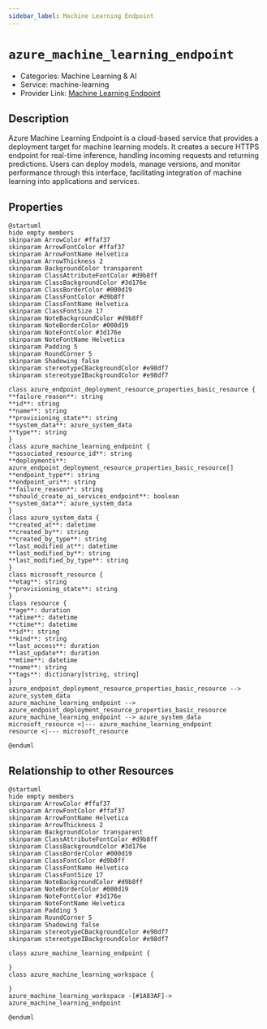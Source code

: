 ```yaml
---
sidebar_label: Machine Learning Endpoint
---
```


# `azure_machine_learning_endpoint`

- Categories: Machine Learning & AI
- Service: machine-learning
- Provider Link: [Machine Learning Endpoint](https://learn.microsoft.com/en-us/azure/machine-learning/concept-endpoints)

## Description
Azure Machine Learning Endpoint is a cloud-based service that provides a deployment target for machine learning models. It creates a secure HTTPS endpoint for real-time inference, handling incoming requests and returning predictions. Users can deploy models, manage versions, and monitor performance through this interface, facilitating integration of machine learning into applications and services.

## Properties
<ZoomPanPinch>

```kroki imgType="plantuml" imgAlt="Diagram of Machine Learning Endpoint data model"
@startuml
hide empty members
skinparam ArrowColor #ffaf37
skinparam ArrowFontColor #ffaf37
skinparam ArrowFontName Helvetica
skinparam ArrowThickness 2
skinparam BackgroundColor transparent
skinparam ClassAttributeFontColor #d9b8ff
skinparam ClassBackgroundColor #3d176e
skinparam ClassBorderColor #000d19
skinparam ClassFontColor #d9b8ff
skinparam ClassFontName Helvetica
skinparam ClassFontSize 17
skinparam NoteBackgroundColor #d9b8ff
skinparam NoteBorderColor #000d19
skinparam NoteFontColor #3d176e
skinparam NoteFontName Helvetica
skinparam Padding 5
skinparam RoundCorner 5
skinparam Shadowing false
skinparam stereotypeCBackgroundColor #e98df7
skinparam stereotypeIBackgroundColor #e98df7

class azure_endpoint_deployment_resource_properties_basic_resource {
**failure_reason**: string
**id**: string
**name**: string
**provisioning_state**: string
**system_data**: azure_system_data
**type**: string
}
class azure_machine_learning_endpoint {
**associated_resource_id**: string
**deployments**: azure_endpoint_deployment_resource_properties_basic_resource[]
**endpoint_type**: string
**endpoint_uri**: string
**failure_reason**: string
**should_create_ai_services_endpoint**: boolean
**system_data**: azure_system_data
}
class azure_system_data {
**created_at**: datetime
**created_by**: string
**created_by_type**: string
**last_modified_at**: datetime
**last_modified_by**: string
**last_modified_by_type**: string
}
class microsoft_resource {
**etag**: string
**provisioning_state**: string
}
class resource {
**age**: duration
**atime**: datetime
**ctime**: datetime
**id**: string
**kind**: string
**last_access**: duration
**last_update**: duration
**mtime**: datetime
**name**: string
**tags**: dictionary[string, string]
}
azure_endpoint_deployment_resource_properties_basic_resource --> azure_system_data
azure_machine_learning_endpoint --> azure_endpoint_deployment_resource_properties_basic_resource
azure_machine_learning_endpoint --> azure_system_data
microsoft_resource <|--- azure_machine_learning_endpoint
resource <|--- microsoft_resource

@enduml
```

</ZoomPanPinch>


## Relationship to other Resources
<ZoomPanPinch>

```kroki imgType="plantuml" imgAlt="Diagram of Machine Learning Endpoint resource relationships"
@startuml
hide empty members
skinparam ArrowColor #ffaf37
skinparam ArrowFontColor #ffaf37
skinparam ArrowFontName Helvetica
skinparam ArrowThickness 2
skinparam BackgroundColor transparent
skinparam ClassAttributeFontColor #d9b8ff
skinparam ClassBackgroundColor #3d176e
skinparam ClassBorderColor #000d19
skinparam ClassFontColor #d9b8ff
skinparam ClassFontName Helvetica
skinparam ClassFontSize 17
skinparam NoteBackgroundColor #d9b8ff
skinparam NoteBorderColor #000d19
skinparam NoteFontColor #3d176e
skinparam NoteFontName Helvetica
skinparam Padding 5
skinparam RoundCorner 5
skinparam Shadowing false
skinparam stereotypeCBackgroundColor #e98df7
skinparam stereotypeIBackgroundColor #e98df7

class azure_machine_learning_endpoint {

}
class azure_machine_learning_workspace {

}
azure_machine_learning_workspace -[#1A83AF]-> azure_machine_learning_endpoint

@enduml
```

</ZoomPanPinch>





